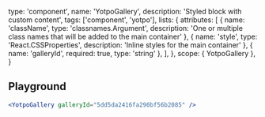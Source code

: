 
  type: 'component',
  name: 'YotpoGallery',
  description: 'Styled block with custom content',
  tags: ['component', 'yotpo'],
  lists: {
    attributes: [
      { name: 'className', type: 'classnames.Argument', description: 'One or multiple class names that will be added to the main container' },
      { name: 'style', type: 'React.CSSProperties', description: 'Inline styles for the main container' },
      { name: 'galleryId', required: true, type: 'string' },
    ],
  },
  scope: { YotpoGallery },
}

## Playground

```jsx live
<YotpoGallery galleryId="5dd5da2416fa290bf56b2085" />
```
